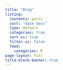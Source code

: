 ```yaml
---
title: "Blog"
listing:
  contents: posts
  sort: "date desc"
  type: default
  categories: true
  sort-ui: true
  filter-ui: false
  feed: 
    categories: R
page-layout: full
title-block-banner: true
---
```



